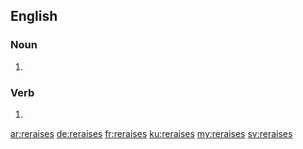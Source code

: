 ==English==

===Noun===
{{head|en|noun plural form}}

# {{plural of|reraise|lang=en}}

===Verb===
{{head|en|verb form}}

# {{en-third-person singular of|reraise}}

[[ar:reraises]]
[[de:reraises]]
[[fr:reraises]]
[[ku:reraises]]
[[my:reraises]]
[[sv:reraises]]